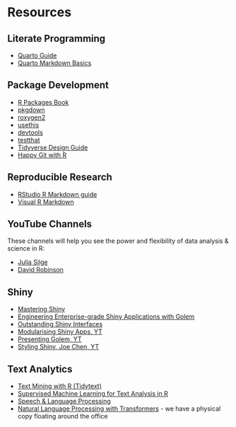 # Resources

<!-- ::: {#refs} -->
<!-- ::: -->

## Literate Programming
- [Quarto Guide](https://quarto.org/docs/guide/)
- [Quarto Markdown Basics](https://quarto.org/docs/authoring/markdown-basics.html)


## Package Development

-   [R Packages Book](https://r-pkgs.org/)
-   [pkgdown](https://pkgdown.r-lib.org/)
-   [roxygen2](https://roxygen2.r-lib.org/)
-   [usethis](https://usethis.r-lib.org/)
-   [devtools](https://devtools.r-lib.org/)
-   [testthat](https://testthat.r-lib.org/)
-   [Tidyverse Design Guide](https://design.tidyverse.org/)
-   [Happy Git with R](https://happygitwithr.com/)

## Reproducible Research

-   [RStudio R Markdown guide](https://rmarkdown.rstudio.com/lesson-1.html)
-   [Visual R Markdown](https://rstudio.github.io/visual-markdown-editing/#/)

## YouTube Channels

These channels will help you see the power and flexibility of data analysis & science in R:

-   [Julia Silge](https://www.youtube.com/@JuliaSilge)
-   [David Robinson](https://www.youtube.com/user/safe4democracy/videos)

## Shiny

-   [Mastering Shiny](https://mastering-shiny.org/)
-   [Engineering Enterprise-grade Shiny Applications with Golem](https://engineering-shiny.org/foreword.html)
-   [Outstanding Shiny Interfaces](https://unleash-shiny.rinterface.com/)
-   [Modularising Shiny Apps, YT](https://www.youtube.com/watch?v=oOYaHsPXLvs)
-   [Presenting Golem, YT](https://www.youtube.com/watch?v=SE6TnUV4nC4&ab_channel=PositPBC)
-   [Styling Shiny, Joe Chen, YT](https://www.youtube.com/watch?v=GHBwprI_Py4)

## Text Analytics

-   [Text Mining with R (Tidytext)](https://www.tidytextmining.com/)
-   [Supervised Machine Learning for Text Analysis in R](https://smltar.com/)
-   [Speech & Language Processing](https://web.stanford.edu/~jurafsky/slp3/ed3book.pdf)
-   [Natural Language Processing with Transformers](https://github.com/nlp-with-transformers/notebooks) - we have a physical copy floating around the office